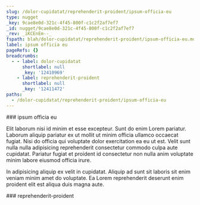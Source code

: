 ```yaml
---
slug: /dolor-cupidatat/reprehenderit-proident/ipsum-officia-eu
type: nugget
_key: 9cae8e0d-321c-4f45-800f-c1c2f2af7ef7
_id: nugget/9cae8e0d-321c-4f45-800f-c1c2f2af7ef7
_rev: _iKCEnEm--_
fspath: blah/dolor-cupidatat/reprehenderit-proident/ipsum-officia-eu.md
label: ipsum officia eu
pageRefs: {}
breadcrumbs:
  - - label: dolor-cupidatat
      shortlabel: null
      _key: '12410969'
    - label: reprehenderit-proident
      shortlabel: null
      _key: '12411472'
paths:
  - /dolor-cupidatat/reprehenderit-proident/ipsum-officia-eu
---
```


<NuggetArea>
<Nugget slug="/dolor-cupidatat/reprehenderit-proident/ipsum-officia-eu" type="nugget" _key="9cae8e0d-321c-4f45-800f-c1c2f2af7ef7" _id="nugget/9cae8e0d-321c-4f45-800f-c1c2f2af7ef7" _rev="_iKCEnEm--_" fspath="blah/dolor-cupidatat/reprehenderit-proident/ipsum-officia-eu.md" label="ipsum officia eu" paths="/dolor-cupidatat/reprehenderit-proident/ipsum-officia-eu">
<NuggetBody>
### ipsum officia eu

Elit laborum nisi id minim et esse excepteur. Sunt do enim Lorem pariatur. Laborum aliquip pariatur ex ut mollit ut minim officia ullamco occaecat fugiat. Nisi do officia qui voluptate dolor exercitation ea eu ut est. Velit sunt nulla nulla adipisicing reprehenderit consectetur commodo culpa aute cupidatat. Pariatur fugiat et proident id consectetur non nulla anim voluptate minim labore eiusmod officia irure.

In adipisicing aliquip ex velit in cupidatat. Aliquip ad sunt sit laboris sit enim veniam minim amet do voluptate. Ea Lorem reprehenderit deserunt enim proident elit est aliqua duis magna aute.

</NuggetBody>
<Breadcrumbs>
<Crumbs>
<Crumb _key="12410969" label="dolor-cupidatat" /><Crumb _key="12411472" label="reprehenderit-proident" />
</Crumbs>
</Breadcrumbs>
</Nugget>

<NuggetsInbound>
</NuggetsInbound>
<NuggetsOutbound>
</NuggetsOutbound>
</NuggetArea>
<PassagesInbound>
<Passage direction="inbound" type="passage" _key="12411472" _id="passage/12411472" _rev="_iKCEnEC---" label="reprehenderit-proident" passage="reprehenderit-proident" fspath="blah/dolor-cupidatat/reprehenderit-proident" paths="/dolor-cupidatat/reprehenderit-proident" slug="/dolor-cupidatat/reprehenderit-proident">
<NuggetBody>
### reprehenderit-proident

</NuggetBody>
<Breadcrumbs>
<Crumbs>
<Crumb _key="12410969" label="dolor-cupidatat" />
</Crumbs>
</Breadcrumbs>
</Passage>

</PassagesInbound>
<PassagesOutbound>
</PassagesOutbound>